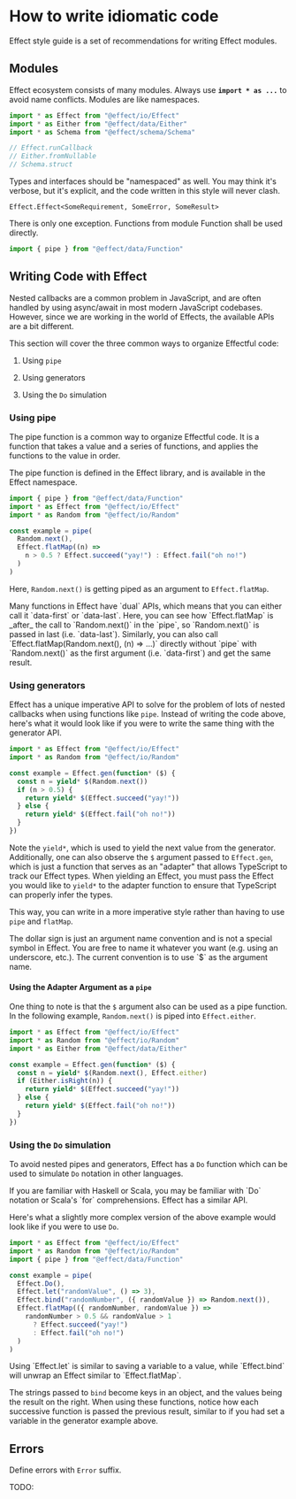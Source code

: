 
# How to write idiomatic code

Effect style guide is a set of recommendations for writing Effect modules.

## Modules

Effect ecosystem consists of many modules. Always use **`import * as ...`**
to avoid name conflicts. Modules are like namespaces.

```ts
import * as Effect from "@effect/io/Effect"
import * as Either from "@effect/data/Either"
import * as Schema from "@effect/schema/Schema"

// Effect.runCallback
// Either.fromNullable
// Schema.struct
```

Types and interfaces should be "namespaced" as well. You may think it's
verbose, but it's explicit, and the code written in this style will never clash.

```
Effect.Effect<SomeRequirement, SomeError, SomeResult>
```

There is only one exception. Functions from module Function shall be used directly.

```ts
import { pipe } from "@effect/data/Function"
```

## Writing Code with Effect

Nested callbacks are a common problem in JavaScript, and are often handled by using async/await in most modern JavaScript codebases. However, since we are working in the world of Effects, the available APIs are a bit different.

This section will cover the three common ways to organize Effectful code:

1. Using `pipe`

2. Using generators

3. Using the `Do` simulation

### Using pipe

The pipe function is a common way to organize Effectful code. It is a function that takes a value and a series of functions, and applies the functions to the value in order.

The pipe function is defined in the Effect library, and is available in the Effect namespace.

```ts twoslash
import { pipe } from "@effect/data/Function"
import * as Effect from "@effect/io/Effect"
import * as Random from "@effect/io/Random"

const example = pipe(
  Random.next(),
  Effect.flatMap((n) =>
    n > 0.5 ? Effect.succeed("yay!") : Effect.fail("oh no!")
  )
)
```

Here, `Random.next()` is getting piped as an argument to `Effect.flatMap`.

<Callout>
  Many functions in Effect have `dual` APIs, which means that you can either
  call it `data-first` or `data-last`. Here, you can see how `Effect.flatMap` is
  _after_ the call to `Random.next()` in the `pipe`, so `Random.next()` is
  passed in last (i.e. `data-last`). Similarly, you can also call
  `Effect.flatMap(Random.next(), (n) => ...)` directly without `pipe` with
  `Random.next()` as the first argument (i.e. `data-first`) and get the same
  result.
</Callout>

### Using generators

Effect has a unique imperative API to solve for the problem of lots of nested callbacks when using functions like `pipe`. Instead of writing the code above, here's what it would look like if you were to write the same thing with the generator API.

```ts twoslash
import * as Effect from "@effect/io/Effect"
import * as Random from "@effect/io/Random"

const example = Effect.gen(function* ($) {
  const n = yield* $(Random.next())
  if (n > 0.5) {
    return yield* $(Effect.succeed("yay!"))
  } else {
    return yield* $(Effect.fail("oh no!"))
  }
})
```

Note the `yield*`, which is used to yield the next value from the generator. Additionally, one can also observe the `$` argument passed to `Effect.gen`, which is just a function that serves as an "adapter" that allows TypeScript to track our Effect types. When yielding an Effect, you must pass the Effect you would like to `yield*` to the adapter function to ensure that TypeScript can properly infer the types.

This way, you can write in a more imperative style rather than having to use `pipe` and `flatMap`.

<Callout type="info">
  The dollar sign is just an argument name convention and is not a special
  symbol in Effect. You are free to name it whatever you want (e.g. using an
  underscore, etc.). The current convention is to use `$` as the argument name.
</Callout>

#### Using the Adapter Argument as a `pipe`

One thing to note is that the `$` argument also can be used as a pipe function. In the following example, `Random.next()` is piped into `Effect.either`.

```ts twoslash
import * as Effect from "@effect/io/Effect"
import * as Random from "@effect/io/Random"
import * as Either from "@effect/data/Either"

const example = Effect.gen(function* ($) {
  const n = yield* $(Random.next(), Effect.either)
  if (Either.isRight(n)) {
    return yield* $(Effect.succeed("yay!"))
  } else {
    return yield* $(Effect.fail("oh no!"))
  }
})
```

### Using the `Do` simulation

To avoid nested pipes and generators, Effect has a `Do` function which can be used to simulate `Do` notation in other languages.

<Callout type="info">
  If you are familiar with Haskell or Scala, you may be familiar with `Do`
  notation or Scala's `for` comprehensions. Effect has a similar API.
</Callout>

Here's what a slightly more complex version of the above example would look like if you were to use `Do`.

```ts twoslash
import * as Effect from "@effect/io/Effect"
import * as Random from "@effect/io/Random"
import { pipe } from "@effect/data/Function"

const example = pipe(
  Effect.Do(),
  Effect.let("randomValue", () => 3),
  Effect.bind("randomNumber", ({ randomValue }) => Random.next()),
  Effect.flatMap(({ randomNumber, randomValue }) =>
    randomNumber > 0.5 && randomValue > 1
      ? Effect.succeed("yay!")
      : Effect.fail("oh no!")
  )
)
```

<Callout type="info">
  Using `Effect.let` is similar to saving a variable to a value, while
  `Effect.bind` will unwrap an Effect similar to `Effect.flatMap`.
</Callout>

The strings passed to `bind` become keys in an object, and the values being the result on the right. When using these functions, notice how each successive function is passed the previous result, similar to if you had set a variable in the generator example above.

## Errors

Define errors with `Error` suffix.

TODO:
